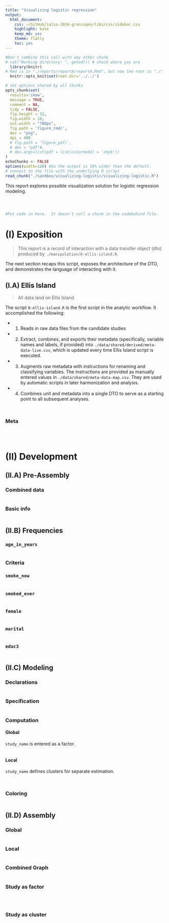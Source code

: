 ```yaml
---
title: "Visualizing logistic regression"
output:
  html_document:
    css: ~/GitHub/ialsa-2016-groningen/libs/css/sidebar.css
    highlight: kate
    keep_md: yes
    theme: flatly
    toc: yes
---
```


<!-- These two chunks should be added in the beginning of every .Rmd that you want to source an .R script -->
<!--  The 1st mandatory chunck  -->
<!--  Set the working directory to the repository's base directory -->
```r
#Don't combine this call with any other chunk 
# cat("Working directory: ", getwd()) # check where you are
  library(knitr)
# Rmd is in "./reports/reportA/reportA.Rmd", but now the root is "./"
  knitr::opts_knit$set(root.dir='../../') 
```

<!--  The 2nd mandatory chunck  -->
<!-- Set the report-wide options, and point to the external code file. -->
```r
# set options shared by all chunks
opts_chunk$set(
  results='show', 
  message = TRUE,
  comment = NA, 
  tidy = FALSE,
  fig.height = 12, 
  fig.width = 10, 
  out.width = "700px",
  fig.path = 'figure_rmd/',     
  dev = "png",
  dpi = 400
  # fig.path = 'figure_pdf/',     
  # dev = "pdf"#,
  # dev.args=list(pdf = list(colormodel = 'cmyk'))
)
echoChunks <- FALSE
options(width=120) #So the output is 50% wider than the default.
# connect to the file with the underlying R script  
read_chunk("./sandbox/visualizing-logistic/visualizing-logistic.R") 
```

This report explores possible visualization solution for logistic regression modeling.  


<!-- Load 'sourced' R files.  Suppress the output when loading packages. --> 
```r
```


<!-- Load the sources.  Suppress the output when loading sources. --> 
```r
```


<!-- Load any Global functions and variables declared in the R file.  Suppress the output. --> 
```r
```

<!-- Declare any global functions specific to a Rmd output.  Suppress the output. --> 
```r
#Put code in here.  It doesn't call a chunk in the codebehind file.
```
# (I) Exposition

> This report is a record of interaction with a data transfer object (dto) produced by `./manipulation/0-ellis-island.R`. 

The next section recaps this script, exposes the architecture of the DTO, and demonstrates the language of interacting with it.   

## (I.A) Ellis Island

> All data land on Ellis Island.

The script `0-ellis-island.R` is the first script in the analytic workflow. It accomplished the following: 

- (1) Reads in raw data files from the candidate studies   
- (2) Extract, combines, and exports their metadata (specifically, variable names and labels, if provided) into `./data/shared/derived/meta-data-live.csv`, which is updated every time Ellis Island script is executed.   
- (3) Augments raw metadata with instructions for renaming and classifying variables. The instructions are provided as manually entered values in `./data/shared/meta-data-map.csv`. They are used by automatic scripts in later harmonization and analysis.  
- (4) Combines unit and metadata into a single DTO to serve as a starting point to all subsequent analyses.   

<!-- Load the datasets.   -->
```r
```

<!-- Inspect the datasets.   -->
```r
```


###  Meta
```r
```

<!-- Tweak the datasets.   -->
```r
```

<!-- Basic table view.   -->
```r
```

# (II) Development

## (II.A) Pre-Assembly

### Combined data

```r
```

### Basic info
```r
```
## (II.B) Frequencies

### `age_in_years`
```r
```
### Criteria

### `smoke_now`
```r
```

### `smoked_ever`
```r
```

### `female`
```r
```

### `marital`
```r
```

### `educ3`
```r
```

## (II.C) Modeling

### Declarations

```r
```
### Specification
```r
```

### Computation

#### Global 
`study_name` is entered as a factor.  

```r
```

#### Local 

`study_name` defines clusters for separate estimation. 
```r
```

```r
```


### Coloring
```r
```


## (II.D) Assembly

### Global
```r
```
### Local 
```r
```


### Combined Graph

```r
```


### Study as factor
```r
```

```r
```

```r
```



### Study as cluster
```r
```

```r
```

```r
```






